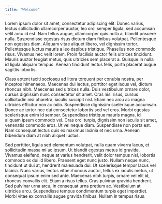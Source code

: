 ```yaml
---
title: "Welcome"
---
```


 Lorem ipsum dolor sit amet, consectetur adipiscing elit. Donec varius, lectus sollicitudin ullamcorper auctor, leo orci semper ligula, sed accumsan velit arcu id est. Nam tellus augue, ullamcorper quis nulla a, blandit posuere nulla. Suspendisse egestas risus dictum diam finibus volutpat. Pellentesque non egestas diam. Aliquam vitae aliquet libero, vel dignissim tortor. Pellentesque luctus mauris a leo dapibus tristique. Phasellus non commodo risus. Vivamus nec velit lorem. Proin facilisis auctor felis ultrices tincidunt. Mauris auctor feugiat metus, quis ultricies sem placerat a. Quisque in nulla id ligula aliquam tempus. Aenean tincidunt lectus felis, porta placerat augue sagittis lobortis.

Class aptent taciti sociosqu ad litora torquent per conubia nostra, per inceptos himenaeos. Maecenas dui lectus, porttitor eget lacus vel, dictum rhoncus nibh. Maecenas sed ultrices nulla. Duis vestibulum ornare dolor, cursus dignissim nunc consectetur sit amet. Cras nisi risus, cursus sollicitudin nisi pharetra, iaculis suscipit nisl. Etiam nec arcu ac magna ultricies efficitur non ac odio. Suspendisse dignissim scelerisque accumsan. Donec ac tortor nec dui consectetur lobortis sed vel eros. Morbi egestas scelerisque enim id semper. Suspendisse tristique mauris magna, id aliquam ipsum commodo vel. Cras orci turpis, dignissim non iaculis sit amet, venenatis commodo eros. Ut vel neque diam. Suspendisse non porta est. Nam consequat lectus quis ex maximus lacinia et nec urna. Aenean bibendum diam at nibh aliquet luctus.

Sed porttitor, ligula sed elementum volutpat, nulla quam viverra lacus, et sollicitudin massa mi ac ipsum. Ut blandit egestas metus id gravida. Vivamus eleifend, neque at varius hendrerit, velit dolor tempus nisl, lobortis commodo ex dui id libero. Praesent eget nunc justo. Nullam neque nunc, tincidunt ut dui at, hendrerit malesuada dui. Ut scelerisque tempor lacus vel lacinia. Nunc varius, lectus vitae rhoncus auctor, tellus ex iaculis metus, ut consequat ipsum enim sed ante. Maecenas nibh turpis, ornare vel elit id, rhoncus convallis elit. Etiam a risus tellus. Cras pulvinar gravida hendrerit. Sed pulvinar urna arcu, in consequat urna pretium ac. Vestibulum at ultricies arcu. Suspendisse tempus condimentum turpis eget imperdiet. Morbi vitae ex convallis augue gravida finibus. Nullam in tempus risus. 